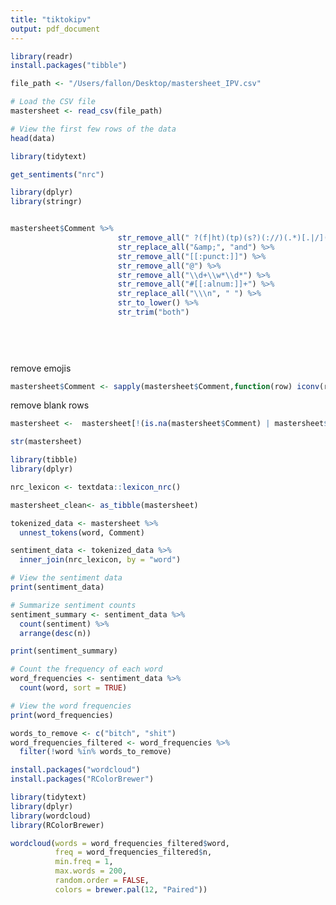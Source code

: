 ```yaml
---
title: "tiktokipv"
output: pdf_document
---
```

```r
library(readr)
install.packages("tibble")

file_path <- "/Users/fallon/Desktop/mastersheet_IPV.csv"

# Load the CSV file
mastersheet <- read_csv(file_path)

# View the first few rows of the data
head(data)
```


```r
library(tidytext)

get_sentiments("nrc")
```


```r

library(dplyr)
library(stringr)


mastersheet$Comment %>%
                        str_remove_all(" ?(f|ht)(tp)(s?)(://)(.*)[.|/](.*)") %>%
                        str_replace_all("&amp;", "and") %>%
                        str_remove_all("[[:punct:]]") %>%
                        str_remove_all("@") %>%
                        str_remove_all("\\d+\\w*\\d*") %>%
                        str_remove_all("#[[:alnum:]]+") %>%
                        str_replace_all("\\\n", " ") %>%
                        str_to_lower() %>%
                        str_trim("both")
 
   

 

```


remove emojis
```r
mastersheet$Comment <- sapply(mastersheet$Comment,function(row) iconv(row, "latin1", "ASCII", sub=))
```

remove blank rows


```r
mastersheet <-  mastersheet[!(is.na(mastersheet$Comment) | mastersheet$Comment==""), ]
```

```r
str(mastersheet)
```


```r
library(tibble)
library(dplyr)

nrc_lexicon <- textdata::lexicon_nrc()

mastersheet_clean<- as_tibble(mastersheet)

tokenized_data <- mastersheet %>%
  unnest_tokens(word, Comment)

sentiment_data <- tokenized_data %>%
  inner_join(nrc_lexicon, by = "word")

# View the sentiment data
print(sentiment_data)

# Summarize sentiment counts
sentiment_summary <- sentiment_data %>%
  count(sentiment) %>%
  arrange(desc(n))

print(sentiment_summary)
```

```r
# Count the frequency of each word
word_frequencies <- sentiment_data %>%
  count(word, sort = TRUE)

# View the word frequencies
print(word_frequencies)
```

```r
words_to_remove <- c("bitch", "shit")
word_frequencies_filtered <- word_frequencies %>%
  filter(!word %in% words_to_remove)
```



```r
install.packages("wordcloud")
install.packages("RColorBrewer")

library(tidytext)
library(dplyr)
library(wordcloud)
library(RColorBrewer)
```


```r

wordcloud(words = word_frequencies_filtered$word, 
          freq = word_frequencies_filtered$n, 
          min.freq = 1, 
          max.words = 200, 
          random.order = FALSE, 
          colors = brewer.pal(12, "Paired"))
```